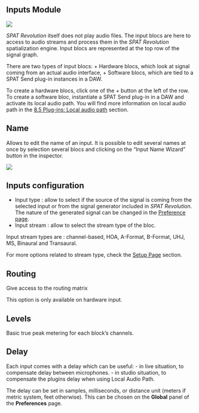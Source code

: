 ## Inputs Module

![](https://media.githubusercontent.com/media/FLUX-SE/doc_images/main/SpatR/Setup/InputModuleRow.png)

_SPAT Revolution_ itself does not play audio files. The input blocs are here to access to audio streams and process them in the _SPAT Revolution_ spatialization engine. Input blocs are represented at the top row of the signal graph.

There are two types of input blocs:
+ Hardware blocs, which look at signal coming from an actual audio interface,
+ Software blocs, which are tied to a SPAT Send plug-in instances in a DAW.

To create a hardware blocs, click one of the *+* button at the left of the row. To create a software bloc, instantiate a SPAT Send plug-in in a DAW and activate its local audio path. You will find more information on local audio path in the [8.5 Plug-ins: Local audio path](Ecosystem_&_integration_DAW_Automation_Local_Audio_Path.md) section.

## Name

Allows to edit the name of an input. It is possible to edit several names at once by selection several blocs and clicking on the "Input Name Wizard" button in the inspector.

![](https://media.githubusercontent.com/media/FLUX-SE/doc_images/main/SpatR/Setup/InputNameWizard.png)

## Inputs configuration

+ Input type : allow to select if the source of the signal is coming from the selected input or from the signal generator included in _SPAT Revolution_. The nature of the generated signal can be changed in the [Preference page](Application_Preferences.md).
+ Input stream : allow to select the stream type of the bloc.

:::{.callout-note}
Input stream types are : channel-based, HOA, A-Format, B-Format, UHJ, MS, Binaural and Transaural.
:::

For more options related to stream type, check the [Setup Page](Spat_Environment_Setup_Page.md) section.

## Routing

Give access to the routing matrix

:::{.callout-warning}
 This option is only available on hardware input.
:::

## Levels

Basic true peak metering for each block's channels.

## Delay

Each input comes with a delay which can be useful:
- in live situation, to compensate delay between microphones.
- in studio situation, to compensate the plugins delay when using Local Audio Path.

The delay can be set in samples, milliseconds, or distance unit (meters if metric system, feet otherwise). This can be chosen on the **Global** panel of the **Preferences** page.